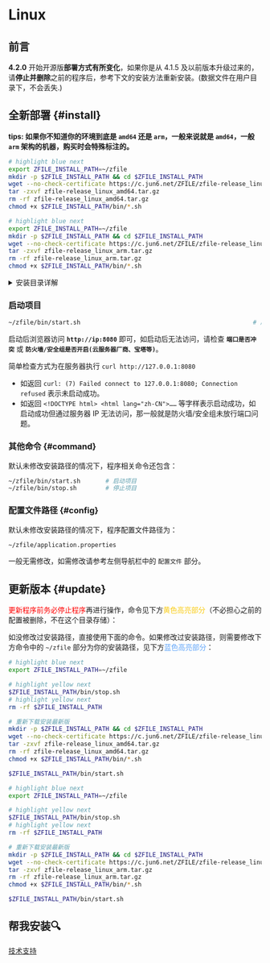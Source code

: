
# Linux

<TOCInline toc={toc} />

## 前言

**4.2.0** 开始开源版**部署方式有所变化**，如果你是从 4.1.5 及以前版本升级过来的，请**停止并删除**之前的程序后，参考下文的安装方法重新安装。(数据文件在用户目录下，不会丢失.)

## 全新部署 {#install}

**tips: 如果你不知道你的环境到底是 `amd64` 还是 `arm`，一般来说就是 `amd64`，一般 `arm` 架构的机器，购买时会特殊标注的。**

<Tabs groupId="operating-arch">
<TabItem value="amd64" label="amd64">

```bash showLineNumbers
# highlight blue next
export ZFILE_INSTALL_PATH=~/zfile                                       # 声明安装到的路径
mkdir -p $ZFILE_INSTALL_PATH && cd $ZFILE_INSTALL_PATH                  # 创建文件夹并进入
wget --no-check-certificate https://c.jun6.net/ZFILE/zfile-release_linux_amd64.tar.gz  # 下载 zfile 最新版
tar -zxvf zfile-release_linux_amd64.tar.gz                              # 解压
rm -rf zfile-release_linux_amd64.tar.gz                                 # 删除压缩包
chmod +x $ZFILE_INSTALL_PATH/bin/*.sh                                   # 授权启动停止脚本
```

</TabItem>
<TabItem value="arm64" label="arm64">

```bash showLineNumbers
# highlight blue next
export ZFILE_INSTALL_PATH=~/zfile                                       # 声明安装到的路径
mkdir -p $ZFILE_INSTALL_PATH && cd $ZFILE_INSTALL_PATH                  # 创建文件夹并进入
wget --no-check-certificate https://c.jun6.net/ZFILE/zfile-release_linux_arm.tar.gz    # 下载 zfile 最新版
tar -zxvf zfile-release_linux_arm.tar.gz                                # 解压
rm -rf zfile-release_linux_arm.tar.gz                                   # 删除压缩包
chmod +x $ZFILE_INSTALL_PATH/bin/*.sh                                   # 授权启动停止脚本
```

</TabItem>
</Tabs>

<details>
    <summary>安装目录详解</summary>

上面命令中第一行中的 `~/zfile`，其中 `~` 表示用户目录
- 对于 `root` 用户, `~`  = `/root`,  `~/zfile` 表示在 `/root/zfile` 路径下。
- 对于其他用户,  `~` = `/home/用户名` 表示在 `/home/用户名/` 路径下。如对于 `oracle` 用户,  `~/zfile` 则表示安装在 `/home/oracle/zfile` 下。

如我想安装在 `/data/zfile` 路径下，可以把上面命令第一行修改为 `export ZFILE_INSTALL_PATH=/data/zfile`。
</details>

### 启动项目

```bash showLineNumbers
~/zfile/bin/start.sh                                                # 启动项目
```

启动后浏览器访问 **`http://ip:8080`** 即可，如启动后无法访问，请检查 **`端口是否冲突`** 或 **`防火墙/安全组是否开启(云服务器厂商、宝塔等)`**。

简单检查方式为在服务器执行 `curl http://127.0.0.1:8080`
- 如返回 `curl: (7) Failed connect to 127.0.0.1:8080; Connection refused` 表示未启动成功。
- 如返回 `<!DOCTYPE html> <html lang="zh-CN">……` 等字样表示启动成功，如启动成功但通过服务器 IP 无法访问，那一般就是防火墙/安全组未放行端口问题。

### 其他命令 {#command}

默认未修改安装路径的情况下，程序相关命令还包含：

```bash showLineNumbers
~/zfile/bin/start.sh       # 启动项目
~/zfile/bin/stop.sh        # 停止项目
```

### 配置文件路径 {#config}

默认未修改安装路径的情况下，程序配置文件路径为：

```bash showLineNumbers
~/zfile/application.properties
```

一般无需修改，如需修改请参考左侧导航栏中的 `配置文件` 部分。

## 更新版本 {#update}

<font color="red">更新程序前务必停止程序</font>再进行操作，命令见下方<font color="#facc15">黄色高亮部分</font>（不必担心之前的配置被删除，不在这个目录存储）：

如没修改过安装路径，直接使用下面的命令。如果修改过安装路径，则需要修改下方命令中的 `~/zfile` 部分为你的安装路径，见下方<font color="60a5fa">蓝色高亮部分</font>：

<Tabs groupId="operating-arch">
<TabItem value="amd64" label="amd64">

```bash showLineNumbers
# highlight blue next
export ZFILE_INSTALL_PATH=~/zfile                                       # 声明安装路径

# highlight yellow next
$ZFILE_INSTALL_PATH/bin/stop.sh                                         # 停止程序
# highlight yellow next
rm -rf $ZFILE_INSTALL_PATH                                              # 删除安装文件夹

# 重新下载安装最新版
mkdir -p $ZFILE_INSTALL_PATH && cd $ZFILE_INSTALL_PATH                  # 创建文件夹并进入
wget --no-check-certificate https://c.jun6.net/ZFILE/zfile-release_linux_amd64.tar.gz  # 下载 zfile 最新版
tar -zxvf zfile-release_linux_amd64.tar.gz                              # 解压
rm -rf zfile-release_linux_amd64.tar.gz                                 # 删除压缩包
chmod +x $ZFILE_INSTALL_PATH/bin/*.sh                                   # 授权启动停止脚本

$ZFILE_INSTALL_PATH/bin/start.sh                                        # 启动项目
```

</TabItem>
<TabItem value="arm64" label="arm64">

```bash showLineNumbers
# highlight blue next
export ZFILE_INSTALL_PATH=~/zfile                                       # 声明安装路径

# highlight yellow next
$ZFILE_INSTALL_PATH/bin/stop.sh                                         # 停止程序
# highlight yellow next
rm -rf $ZFILE_INSTALL_PATH                                              # 删除安装文件夹

# 重新下载安装最新版
mkdir -p $ZFILE_INSTALL_PATH && cd $ZFILE_INSTALL_PATH                  # 创建文件夹并进入
wget --no-check-certificate https://c.jun6.net/ZFILE/zfile-release_linux_arm.tar.gz    # 下载 zfile 最新版
tar -zxvf zfile-release_linux_arm.tar.gz                                # 解压
rm -rf zfile-release_linux_arm.tar.gz                                   # 删除压缩包
chmod +x $ZFILE_INSTALL_PATH/bin/*.sh                                   # 授权启动停止脚本

$ZFILE_INSTALL_PATH/bin/start.sh                                        # 启动项目
```

</TabItem>
</Tabs>

## 帮我安装🔍
[技术支持](/support/)